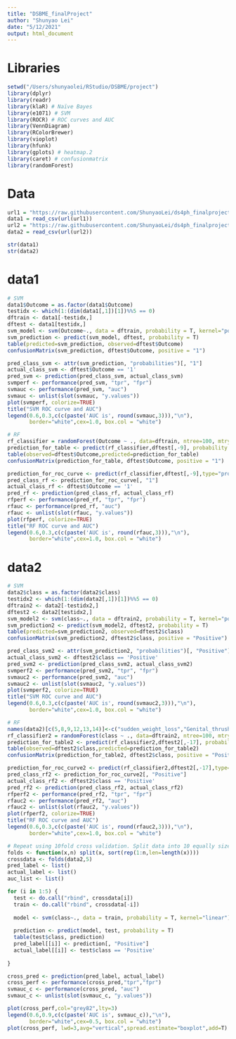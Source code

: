 ```yaml
---
title: "DSBME_finalProject"
author: "Shunyao Lei"
date: "5/12/2021"
output: html_document
---
```


# Libraries
```r

setwd("/Users/shunyaolei/RStudio/DSBME/project")
library(dplyr)
library(readr)
library(klaR) # Naïve Bayes
library(e1071) # SVM
library(ROCR) # ROC curves and AUC
library(VennDiagram)
library(RColorBrewer)
library(vioplot)
library(hfunk)
library(gplots) # heatmap.2
library(caret) # confusionmatrix
library(randomForest)

```

# Data
```r

url1 = "https://raw.githubusercontent.com/ShunyaoLei/ds4ph_finalproject/main/diabetes-dataset.csv?token=AQ55A37EJI7DWULKGLXOLJ3ATPW2G"
data1 = read_csv(url(url1))
url2 = "https://raw.githubusercontent.com/ShunyaoLei/ds4ph_finalproject/main/diabetes_data_upload.csv?token=AQ55A363W6DRO6WRUZ7H27TATPW5C"
data2 = read_csv(url(url2))

```


```r
str(data1)
str(data2)
```

# data1
```r

# SVM
data1$Outcome = as.factor(data1$Outcome)
testidx <- which(1:(dim(data1[,1])[1])%%5 == 0)
dftrain <- data1[-testidx,]
dftest <- data1[testidx,]
svm_model <- svm(Outcome~., data = dftrain, probability = T, kernel="polynomial", degree=5)
svm_prediction <- predict(svm_model, dftest, probability = T)
table(predicted=svm_prediction, observed=dftest$Outcome)
confusionMatrix(svm_prediction, dftest$Outcome, positive = "1")

pred_class_svm <- attr(svm_prediction, "probabilities")[, "1"]
actual_class_svm <- dftest$Outcome == '1'
pred_svm <- prediction(pred_class_svm, actual_class_svm)
svmperf <- performance(pred_svm, "tpr", "fpr")
svmauc <- performance(pred_svm, "auc")
svmauc <- unlist(slot(svmauc, "y.values"))
plot(svmperf, colorize=TRUE)
title("SVM ROC curve and AUC")
legend(0.6,0.3,c(c(paste('AUC is', round(svmauc,3))),"\n"),
       border="white",cex=1.0, box.col = "white")

# RF
rf_classifier = randomForest(Outcome ~ ., data=dftrain, ntree=100, mtry=2, importance=TRUE, probability = T)
prediction_for_table <- predict(rf_classifier,dftest[,-9], probability = T)
table(observed=dftest$Outcome,predicted=prediction_for_table)
confusionMatrix(prediction_for_table, dftest$Outcome, positive = "1")

prediction_for_roc_curve <- predict(rf_classifier,dftest[,-9],type="prob")
pred_class_rf <- prediction_for_roc_curve[, "1"]
actual_class_rf <- dftest$Outcome == '1'
pred_rf <- prediction(pred_class_rf, actual_class_rf)
rfperf <- performance(pred_rf, "tpr", "fpr")
rfauc <- performance(pred_rf, "auc")
rfauc <- unlist(slot(rfauc, "y.values"))
plot(rfperf, colorize=TRUE)
title("RF ROC curve and AUC")
legend(0.6,0.3,c(c(paste('AUC is', round(rfauc,3))),"\n"),
       border="white",cex=1.0, box.col = "white")


```

# data2
```r

# SVM
data2$class = as.factor(data2$class)
testidx2 <- which(1:(dim(data2[,1])[1])%%5 == 0)
dftrain2 <- data2[-testidx2,]
dftest2 <- data2[testidx2,]
svm_model2 <- svm(class~., data = dftrain2, probability = T, kernel="polynomial", degree=5)
svm_prediction2 <- predict(svm_model2, dftest2, probability = T)
table(predicted=svm_prediction2, observed=dftest2$class)
confusionMatrix(svm_prediction2, dftest2$class, positive = "Positive")

pred_class_svm2 <- attr(svm_prediction2, "probabilities")[, "Positive"]
actual_class_svm2 <- dftest2$class == 'Positive'
pred_svm2 <- prediction(pred_class_svm2, actual_class_svm2)
svmperf2 <- performance(pred_svm2, "tpr", "fpr")
svmauc2 <- performance(pred_svm2, "auc")
svmauc2 <- unlist(slot(svmauc2, "y.values"))
plot(svmperf2, colorize=TRUE)
title("SVM ROC curve and AUC")
legend(0.6,0.3,c(c(paste('AUC is', round(svmauc2,3))),"\n"),
       border="white",cex=1.0, box.col = "white")

# RF
names(data2)[c(5,8,9,12,13,14)]<-c("sudden_weight_loss","Genital_thrush","visual_blurring","delayed_healing","partial_paresis","muscle_stiffness")
rf_classifier2 = randomForest(class ~ ., data=dftrain2, ntree=100, mtry=2, importance=TRUE, probability = T)
prediction_for_table2 <- predict(rf_classifier2,dftest2[,-17], probability = T)
table(observed=dftest2$class,predicted=prediction_for_table2)
confusionMatrix(prediction_for_table2, dftest2$class, positive = "Positive")

prediction_for_roc_curve2 <- predict(rf_classifier2,dftest2[,-17],type="prob")
pred_class_rf2 <- prediction_for_roc_curve2[, "Positive"]
actual_class_rf2 <- dftest2$class == 'Positive'
pred_rf2 <- prediction(pred_class_rf2, actual_class_rf2)
rfperf2 <- performance(pred_rf2, "tpr", "fpr")
rfauc2 <- performance(pred_rf2, "auc")
rfauc2 <- unlist(slot(rfauc2, "y.values"))
plot(rfperf2, colorize=TRUE)
title("RF ROC curve and AUC")
legend(0.6,0.3,c(c(paste('AUC is', round(rfauc2,3))),"\n"),
       border="white",cex=1.0, box.col = "white")

```


```r

# Repeat using 10fold cross validation. Split data into 10 equally sized parts
folds <- function(x,n) split(x, sort(rep(1:n,len=length(x))))
crossdata <- folds(data2,5)
pred_label <- list()
actual_label <- list()
auc_list <- list()

for (i in 1:5) {
  test <- do.call("rbind", crossdata[i])
  train <- do.call("rbind", crossdata[-i])
  
  model <- svm(class~., data = train, probability = T, kernel="linear")
  
  prediction <- predict(model, test, probability = T)
  table(test$class, prediction)
  pred_label[[i]] <- prediction[, "Positive"]
  actual_label[[i]] <- test$class == 'Positive'
  
}

cross_pred <- prediction(pred_label, actual_label)
cross_perf <- performance(cross_pred,"tpr","fpr")
svmauc_c <- performance(cross_pred, "auc")
svmauc_c <- unlist(slot(svmauc_c, "y.values"))

plot(cross_perf,col="grey82",lty=3)
legend(0.6,0.9,c(c(paste('AUC is', svmauc_c)),"\n"),
       border="white",cex=0.5, box.col = "white")
plot(cross_perf, lwd=3,avg="vertical",spread.estimate="boxplot",add=T)

```


